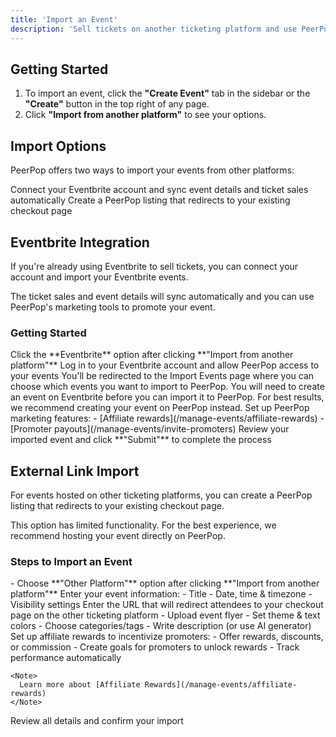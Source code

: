 ```yaml
---
title: 'Import an Event'
description: 'Sell tickets on another ticketing platform and use PeerPop for marketing and promotion'
---
```

## Getting Started

1. To import an event, click the **"Create Event"** tab in the sidebar or the **"Create"** button in the top right of any page.
2. Click **"Import from another platform"** to see your options.
## Import Options

PeerPop offers two ways to import your events from other platforms:

<CardGroup cols={2}>
  <Card title="Eventbrite Integration" icon="link" href="#eventbrite-integration">
    Connect your Eventbrite account and sync event details and ticket sales automatically
  </Card>
  <Card title="External Link Import" icon="arrow-up-right-from-square" href="#external-link-import">
    Create a PeerPop listing that redirects to your existing checkout page
  </Card>
</CardGroup>

## Eventbrite Integration
If you're already using Eventbrite to sell tickets, you can connect your account and import your Eventbrite events. 

The ticket sales and event details will sync automatically and you can use PeerPop's marketing tools to promote your event.

### Getting Started
<Steps>
  <Step title="Connect Your Eventbrite Account">
    Click the **Eventbrite** option after clicking **"Import from another platform"**
  </Step>
  <Step title="Allow Access">
    Log in to your Eventbrite account and allow PeerPop access to your events
  </Step>
  <Step title="Select Events">
    You'll be redirected to the Import Events page where you can choose which events you want to import to PeerPop. 
    <Note>
      You will need to create an event on Eventbrite before you can import it to PeerPop. For best results, we recommend creating your event on PeerPop instead.
    </Note>
  </Step>
  <Step title="Configure PeerPop Features">
    Set up PeerPop marketing features:
    - [Affiliate rewards](/manage-events/affiliate-rewards) 
    - [Promoter payouts](/manage-events/invite-promoters)
  </Step>
  <Step title="Review & Submit">
    Review your imported event and click **"Submit"** to complete the process
  </Step>
</Steps>

## External Link Import
For events hosted on other ticketing platforms, you can create a PeerPop listing that redirects to your existing checkout page.

<Note>
  This option has limited functionality. For the best experience, we recommend hosting your event directly on PeerPop.
</Note>

### Steps to Import an Event
<Steps>
  <Step title="Start Import">
    - Choose **"Other Platform"** option after clicking **"Import from another platform"**
  </Step>

  <Step title="Basic Details">
    Enter your event information:
    - Title
    - Date, time & timezone
    - Visibility settings
  </Step>

  <Step title="Add External URL">
    Enter the URL that will redirect attendees to your checkout page on the other ticketing platform
  </Step>

  <Step title="Customize Appearance">
    - Upload event flyer
    - Set theme & text colors
    - Choose categories/tags
    - Write description (or use AI generator)
  </Step>

  <Step title="Configure Affiliate Rewards">
    Set up affiliate rewards to incentivize promoters:
    - Offer rewards, discounts, or commission
    - Create goals for promoters to unlock rewards
    - Track performance automatically
    
    <Note>
      Learn more about [Affiliate Rewards](/manage-events/affiliate-rewards)
    </Note>
  </Step>

  <Step title="Review & Submit">
    Review all details and confirm your import
  </Step>
</Steps>

